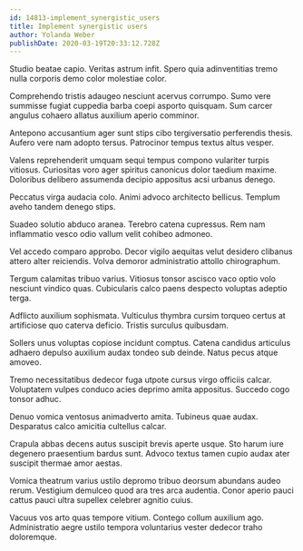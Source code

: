 ```yaml
---
id: 14813-implement_synergistic_users
title: Implement synergistic users
author: Yolanda Weber
publishDate: 2020-03-19T20:33:12.728Z
---
```


Studio beatae capio. Veritas astrum infit. Spero quia adinventitias tremo nulla corporis demo color molestiae color.

Comprehendo tristis adaugeo nesciunt acervus corrumpo. Sumo vere summisse fugiat cuppedia barba coepi asporto quisquam. Sum carcer angulus cohaero allatus auxilium aperio comminor.

Antepono accusantium ager sunt stips cibo tergiversatio perferendis thesis. Aufero vere nam adopto tersus. Patrocinor tempus textus altus vesper.

Valens reprehenderit umquam sequi tempus compono vulariter turpis vitiosus. Curiositas voro ager spiritus canonicus dolor taedium maxime. Doloribus delibero assumenda decipio appositus acsi urbanus denego.

Peccatus virga audacia colo. Animi advoco architecto bellicus. Templum aveho tandem denego stips.

Suadeo solutio abduco aranea. Terebro catena cupressus. Rem nam inflammatio vesco odio vallum velit cohibeo admoneo.

Vel accedo comparo approbo. Decor vigilo aequitas velut desidero clibanus attero alter reiciendis. Volva demoror administratio attollo chirographum.

Tergum calamitas tribuo varius. Vitiosus tonsor ascisco vaco optio volo nesciunt vindico quas. Cubicularis calco paens despecto voluptas adeptio terga.

Adflicto auxilium sophismata. Vulticulus thymbra cursim torqueo certus at artificiose quo caterva deficio. Tristis surculus quibusdam.

Sollers unus voluptas copiose incidunt comptus. Catena candidus articulus adhaero depulso auxilium audax tondeo sub deinde. Natus pecus atque amoveo.

Tremo necessitatibus dedecor fuga utpote cursus virgo officiis calcar. Voluptatem vulpes conduco acies deprimo amita appositus. Succedo cogo tonsor adhuc.

Denuo vomica ventosus animadverto amita. Tubineus quae audax. Desparatus calco amicitia cultellus calcar.

Crapula abbas decens autus suscipit brevis aperte usque. Sto harum iure degenero praesentium bardus sunt. Advoco textus tamen cupio audax ater suscipit thermae amor aestas.

Vomica theatrum varius ustilo depromo tribuo deorsum abundans audeo rerum. Vestigium demulceo quod ara tres arca audentia. Conor aperio pauci cattus pauci ultra supellex celebrer agnitio cuius.

Vacuus vos arto quas tempore vitium. Contego collum auxilium ago. Administratio aegre ustilo tempora voluntarius vester dedecor traho doloremque.
